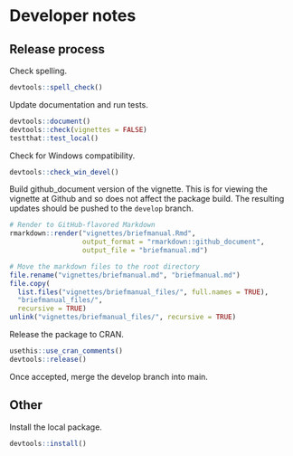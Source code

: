# Developer notes

## Release process

Check spelling.

```r
devtools::spell_check()
```

Update documentation and run tests.

```r
devtools::document()
devtools::check(vignettes = FALSE)
testthat::test_local()
```

Check for Windows compatibility.

```r
devtools::check_win_devel()
```

Build github_document version of the vignette. This is for viewing the vignette
at Github and so does not affect the package build. The resulting updates should
be pushed to the `develop` branch.

```r
# Render to GitHub-flavored Markdown
rmarkdown::render("vignettes/briefmanual.Rmd",
                  output_format = "rmarkdown::github_document",
                  output_file = "briefmanual.md")

# Move the markdown files to the root directory
file.rename("vignettes/briefmanual.md", "briefmanual.md")
file.copy(
  list.files("vignettes/briefmanual_files/", full.names = TRUE),
  "briefmanual_files/",
  recursive = TRUE)
unlink("vignettes/briefmanual_files/", recursive = TRUE)
```

Release the package to CRAN.

```r
usethis::use_cran_comments()
devtools::release()
```

Once accepted, merge the develop branch into main.


## Other

Install the local package.

```r
devtools::install()
```
